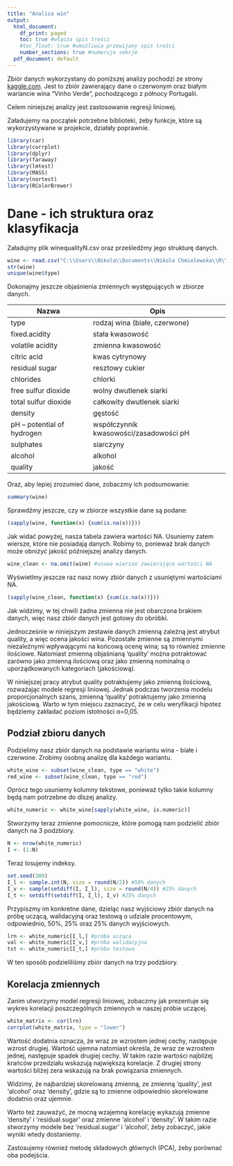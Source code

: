 ```yaml
---
title: "Analiza win"
output:
  html_document:
    df_print: paged
    toc: true #włącza spis treści
    #toc_float: true #umożliwia przewijany spis treści
    number_sections: true #numeruje sekcje
  pdf_document: default
---
```



Zbiór danych wykorzystany do poniższej analizy pochodzi ze strony [kaggle.com](https://www.kaggle.com/datasets/shelvigarg/wine-quality-dataset/data). Jest to zbiór zawierający dane o czerwonym oraz białym wariancie wina "Vinho Verde", pochodzącego z północy Portugalii.

Celem niniejszej analizy jest zastosowanie regresji liniowej.

Załadujemy na początek potrzebne biblioteki, żeby funkcje, które są wykorzystywane w projekcie, działały poprawnie.

```r
library(car)
library(corrplot)
library(dplyr)
library(faraway)
library(lmtest)
library(MASS)
library(nortest)
library(RColorBrewer)
```

# Dane - ich struktura oraz klasyfikacja

Załadujmy plik winequalityN.csv oraz prześledźmy jego strukturę danych.

```r
wine <- read.csv("C:\\Users\\Nikola\\Documents\\Nikola Chmielewska\\R\\Datasets\\winequalityN.csv")
str(wine)
unique(wine$type)
```
Dokonajmy jeszcze objaśnienia zmiennych występujących w zbiorze danych.

| Nazwa | Opis | 
|--------|--------|
| type | rodzaj wina (białe, czerwone) |
| fixed.acidity | stała kwasowość |
| volatile acidity | zmienna kwasowość |
| citric acid | kwas cytrynowy |
| residual sugar | resztowy cukier |
| chlorides |	chlorki |
| free sulfur dioxide | 	wolny dwutlenek siarki |
| total sulfur dioxide | 	całkowity dwutlenek siarki |
| density |	gęstość |
| pH – potential of hydrogen | współczynnik kwasowości/zasadowości pH |
| sulphates | siarczyny |
| alcohol | alkohol |
| quality |	jakość |

Oraz, aby lepiej zrozumieć dane, zobaczmy ich podsumowanie:

```r
summary(wine)
```

Sprawdźmy jeszcze, czy w zbiorze wszystkie dane są podane:

```r
(sapply(wine, function(x) {sum(is.na(x))}))
```
Jak widać powyżej, nasza tabela zawiera wartości NA. Usuniemy zatem wiersze, które nie posiadają danych. Robimy to, ponieważ brak danych może obniżyć jakość późniejszej analizy danych.

```r
wine_clean <- na.omit(wine) #usuwa wiersze zawierające wartości NA
```

Wyświetlmy jeszcze raz nasz nowy zbiór danych z usuniętymi wartościami NA.

```r
(sapply(wine_clean, function(x) {sum(is.na(x))}))
```

Jak widzimy, w tej chwili żadna zmienna nie jest obarczona brakiem danych, więc nasz zbiór danych jest gotowy do obróbki.

Jednocześnie w niniejszym zestawie danych zmienną zależną jest atrybut quality, a więc ocena jakości wina. Pozostałe zmienne są zmiennymi niezależnymi wpływającymi na końcową ocenę wina; są to również zmienne ilościowe. Natomiast zmienną objaśnianą ‘quality’ można potraktować zarówno jako zmienną ilościową oraz jako zmienną nominalną o uporządkowanych kategoriach (jakościową). 

W niniejszej pracy atrybut quality potraktujemy jako zmienną ilościową, rozważając modele regresji liniowej. Jednak podczas tworzenia modelu proporcjonalnych szans, zmienną ‘quality’ potraktujemy jako zmienną jakościową. Warto w tym miejscu zaznaczyć, że w celu weryfikacji hipotez będziemy zakładać poziom istotności α=0,05.

## Podział zbioru danych

Podzielimy nasz zbiór danych na podstawie wariantu wina - białe i czerwone. Zrobimy osobną analizę dla każdego wariantu.

```r
white_wine <- subset(wine_clean, type == "white")
red_wine <- subset(wine_clean, type == "red")
```

Oprócz tego usuniemy kolumny tekstowe, ponieważ tylko takie kolumny będą nam potrzebne do dlszej analizy.

```r
white_numeric <- white_wine[sapply(white_wine, is.numeric)]
```


Stworzymy teraz zmienne pomocnicze, które pomogą nam podzielić zbiór danych na 3 podzbiory.

```r
N <- nrow(white_numeric)
I <- (1:N)
```

Teraz losujemy indeksy.

```r
set.seed(300)
I_l <- sample.int(N, size = round(N/2)) #50% danych
I_v <- sample(setdiff(I, I_l), size = round(N/4)) #25% danych
I_t <- setdiff(setdiff(I, I_l), I_v) #25% danych
```

Przypiszmy im konkretne dane, dzieląc nasz wyjściowy zbiór danych na próbę uczącą, walidacyjną oraz testową o udziale procentowym, odpowiednio, 50%, 25% oraz 25% danych wyjściowych.

```r
lrn <- white_numeric[I_l,] #próba ucząca
val <- white_numeric[I_v,] #próba walidacyjna
tst <- white_numeric[I_t,] #próba testowa
```

W ten sposób podzieliliśmy zbiór danych na trzy podzbiory.

## Korelacja zmiennych

Zanim utworzymy model regresji liniowej, zobaczmy jak prezentuje się wykres korelacji poszczególnych zmiennych w naszej próbie uczącej.

```r
white_matrix <- cor(lrn)
corrplot(white_matrix, type = "lower")
```

Wartość dodatnia oznacza, że wraz ze wzrostem jednej cechy, następuje wzrost drugiej. Wartość ujemna natomiast określa, że wraz ze wzrostem jednej, następuje spadek drugiej cechy. W takim razie wartości najbliżej krańców przedziału wskazują największą korelacje. Z drugiej strony wartości bliżej zera wskazują na brak powiązania zmiennych.

Widzimy, że najbardziej skorelowaną zmienną, ze zmienną ‘quality’, jest ‘alcohol’ oraz ‘density’, gdzie są to zmienne odpowiednio skorelowane dodatnio oraz ujemnie.

Warto też zauważyć, że mocną wzajemną korelację wykazują zmienne ‘density’ i ‘residual.sugar’ oraz zmienne ‘alcohol’ i ‘density’. W takim razie stworzymy modele bez ‘residual.sugar’ i ‘alcohol’, żeby zobaczyć, jakie wyniki wtedy dostaniemy.

Zastosujemy również metodę składowych głównych (PCA), żeby porównać oba podejścia.
